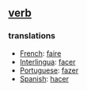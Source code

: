 == [[verb]] ==

=== translations ===
*[[French]]: [[faire]]
*[[Interlingua]]: [[facer]]
*[[Portuguese]]: [[fazer]]
*[[Spanish]]: [[hacer]]